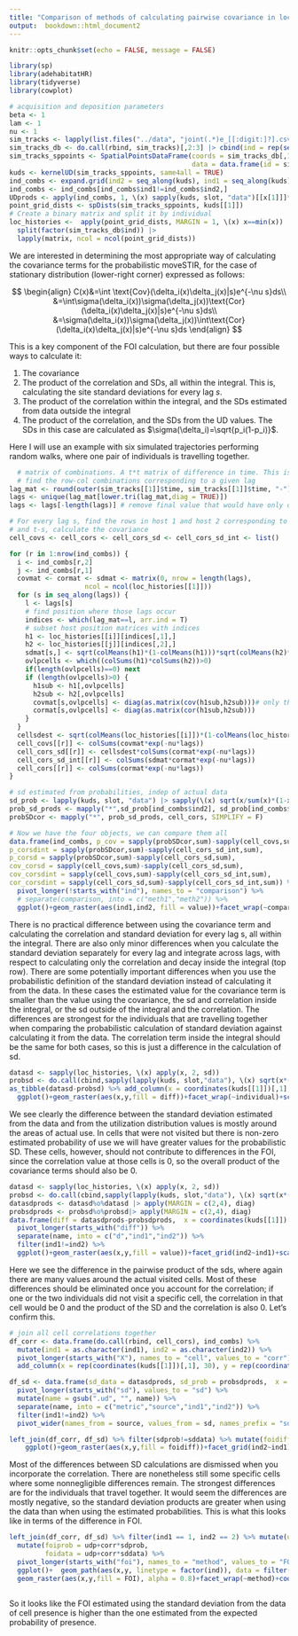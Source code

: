 ```yaml
---
title: "Comparison of methods of calculating pairwise covariance in location history"
output:  bookdown::html_document2
---
```

```r
knitr::opts_chunk$set(echo = FALSE, message = FALSE)
```

```r
library(sp)
library(adehabitatHR)
library(tidyverse)
library(cowplot)
```
```r
# acquisition and deposition parameters
beta <- 1
lam <- 1
nu <- 1
sim_tracks <- lapply(list.files("../data", "joint(.*)e_[[:digit:]?].csv",full.names = TRUE), read.csv)
sim_tracks_db <- do.call(rbind, sim_tracks)[,2:3] |> cbind(ind = rep(seq_along(sim_tracks), sapply(sim_tracks,nrow))) 
sim_tracks_sppoints <- SpatialPointsDataFrame(coords = sim_tracks_db[,1:2], 
                                              data = data.frame(id = sim_tracks_db$ind))
kuds <- kernelUD(sim_tracks_sppoints, same4all = TRUE)
ind_combs <- expand.grid(ind2 = seq_along(kuds), ind1 = seq_along(kuds))
ind_combs <- ind_combs[ind_combs$ind1!=ind_combs$ind2,]
UDprods <- apply(ind_combs, 1, \(x) sapply(kuds, slot, "data")[[x[1]]]*sapply(kuds, slot, "data")[[x[2]]], simplify = FALSE)
point_grid_dists <- spDists(sim_tracks_sppoints, kuds[[1]])
# Create a binary matrix and split it by individual
loc_histories <-  apply(point_grid_dists, MARGIN = 1, \(x) x==min(x)) |> t() |>
  split(factor(sim_tracks_db$ind)) |> 
  lapply(matrix, ncol = ncol(point_grid_dists))
```



We are interested in determining the most appropriate way of calculating the covariance terms for the probabilistic moveSTIR, for the case of stationary distribution (lower-right corner) expressed as follows:

$$
\begin{align}
C(x)&=\int \text{Cov}(\delta_i(x)\delta_j(x)|s)e^{-\nu s}ds\\
&=\int\sigma(\delta_i(x))\sigma(\delta_j(x))\text{Cor}(\delta_i(x)\delta_j(x)|s)e^{-\nu s}ds\\
&=\sigma(\delta_i(x))\sigma(\delta_j(x))\int\text{Cor}(\delta_i(x)\delta_j(x)|s)e^{-\nu s}ds
\end{align}
$$

This is a key component of the FOI calculation, but there are four possible ways to calculate it:

  1. The covariance
  2. The product of the correlation and SDs, all within the integral. This is, calculating the site standard deviations for every lag $s$.
  3. The product of the correlation within the integral, and the SDs estimated from data outside the integral
  4. The product of the correlation, and the SDs from the UD values. The SDs in this case are calculated as $\sigma(\delta_i)=\sqrt{p_i(1-p_i)}$. 
  
Here I will use an example with six simulated trajectories performing random walks, where one pair of individuals is travelling together. 

```r
  # matrix of combinations. A t*t matrix of difference in time. This is used to
  # find the row-col combinations corresponding to a given lag
lag_mat <- round(outer(sim_tracks[[1]]$time, sim_tracks[[1]]$time, "-"),5)
lags <- unique(lag_mat[lower.tri(lag_mat,diag = TRUE)])
lags <- lags[-length(lags)] # remove final value that would have only one possible combination

# For every lag s, find the rows in host 1 and host 2 corresponding to times t
# and t-s, calculate the covariance
cell_covs <- cell_cors <- cell_cors_sd <- cell_cors_sd_int <- list()

for (r in 1:nrow(ind_combs)) {
  i <- ind_combs[r,2]
  j <- ind_combs[r,1]
  covmat <- cormat <- sdmat <- matrix(0, nrow = length(lags), 
                   ncol = ncol(loc_histories[[1]]))
  for (s in seq_along(lags)) {
    l <- lags[s]
    # find position where those lags occur
    indices <- which(lag_mat==l, arr.ind = T)
    # subset host position matrices with indices
    h1 <- loc_histories[[i]][indices[,1],]
    h2 <- loc_histories[[j]][indices[,2],]
    sdmat[s,] <- sqrt(colMeans(h1)*(1-colMeans(h1)))*sqrt(colMeans(h2)*(1-colMeans(h2)))
    ovlpcells <- which((colSums(h1)*colSums(h2))>0)
    if(length(ovlpcells)==0) next
    if (length(ovlpcells)>0) {
      h1sub <- h1[,ovlpcells]
      h2sub <- h2[,ovlpcells]
      covmat[s,ovlpcells] <- diag(as.matrix(cov(h1sub,h2sub)))# only the diagonal as we care only about same cells
      cormat[s,ovlpcells] <- diag(as.matrix(cor(h1sub,h2sub)))
    }
  }
  cellsdest <- sqrt(colMeans(loc_histories[[i]])*(1-colMeans(loc_histories[[i]])))*sqrt(colMeans(loc_histories[[j]])*(1-colMeans(loc_histories[[j]])))
  cell_covs[[r]] <- colSums(covmat*exp(-nu*lags))
  cell_cors_sd[[r]] <- cellsdest*colSums(cormat*exp(-nu*lags))
  cell_cors_sd_int[[r]] <- colSums(sdmat*cormat*exp(-nu*lags))
  cell_cors[[r]] <- colSums(cormat*exp(-nu*lags))
}

# sd estimated from probabilities, indep of actual data
sd_prob <- lapply(kuds, slot, "data") |> sapply(\(x) sqrt(x/sum(x)*(1-x/sum(x))))
prob_sd_prods <- mapply("*",sd_prob[ind_combs$ind2], sd_prob[ind_combs$ind1], SIMPLIFY = FALSE)
probSDcor <- mapply("*", prob_sd_prods, cell_cors, SIMPLIFY = F)

# Now we have the four objects, we can compare them all
data.frame(ind_combs, p_cov = sapply(probSDcor,sum)-sapply(cell_covs,sum),
p_corsdint = sapply(probSDcor,sum)-sapply(cell_cors_sd_int,sum),
p_corsd = sapply(probSDcor,sum)-sapply(cell_cors_sd,sum),
cov_corsd = sapply(cell_covs,sum)-sapply(cell_cors_sd,sum),
cov_corsdint = sapply(cell_covs,sum)-sapply(cell_cors_sd_int,sum),
cor_corsdint = sapply(cell_cors_sd,sum)-sapply(cell_cors_sd_int,sum)) %>% 
  pivot_longer(!starts_with("ind"), names_to = "comparison") %>% 
  # separate(comparison, into = c("meth1","meth2")) %>% 
  ggplot()+geom_raster(aes(ind1,ind2, fill = value))+facet_wrap(~comparison)+theme_classic()+scale_fill_gradient2()
```

There is no practical difference between using the covariance term and calculating the correlation and standard deviation for every lag s, all within the integral. There are also only minor differences when you calculate the standard deviation separately for every lag and integrate across lags, with respect to calculating only the correlation and decay inside the integral (top row).
There are some potentially important differences when you use the probabilistic definition of the standard deviation instead of calculating it from the data. In these cases the estimated value for the covariance term is smaller than the value using the covariance, the sd and correlation inside the integral, or the sd outside of the integral and the correlation. The differences are strongest for the individuals that are travelling together when comparing the probabilistic calculation of standard deviation against calculating it from the data.  The correlation term inside the integral should be the same for both cases, so this is just a difference in the calculation of sd. 

```r
datasd <- sapply(loc_histories, \(x) apply(x, 2, sd))
probsd <- do.call(cbind,sapply(lapply(kuds, slot,"data"), \(x) sqrt(x*(1-x))))
as_tibble(datasd-probsd) %>% add_column(x = coordinates(kuds[[1]])[,1], y = coordinates(kuds[[1]])[,2])%>% pivot_longer(1:6, names_to = "individual", values_to = "diff") %>% 
  ggplot()+geom_raster(aes(x,y,fill = diff))+facet_wrap(~individual)+scale_fill_gradient2()+coord_sf()+theme_classic()
```
We see clearly the difference between the standard deviation estimated from the data and from the utilization distribution values is mostly around the areas of actual use. In cells that were not visited but there is non-zero estimated probability of use we will have greater values for the probabilistic SD. These cells, however, should not contribute to differences in the FOI, since the correlation value at those cells is 0, so the overall product of the covariance terms should also be 0. 

```r
datasd <- sapply(loc_histories, \(x) apply(x, 2, sd))
probsd <- do.call(cbind,sapply(lapply(kuds, slot,"data"), \(x) sqrt(x*(1-x))))
datasdprods <- datasd%o%datasd |> apply(MARGIN = c(2,4), diag)
probsdprods <- probsd%o%probsd|> apply(MARGIN = c(2,4), diag)
data.frame(diff = datasdprods-probsdprods,  x = coordinates(kuds[[1]])[,1], y = coordinates(kuds[[1]])[,2]) %>% 
  pivot_longer(starts_with("diff")) %>% 
  separate(name, into = c("d","ind1","ind2")) %>% 
  filter(ind1!=ind2) %>% 
  ggplot()+geom_raster(aes(x,y,fill = value))+facet_grid(ind2~ind1)+scale_fill_gradient2()+theme_classic()+coord_sf()
```

Here we see the difference in the pairwise product of the sds, where again there are many values around the actual visited cells. Most of these differences should be eliminated once you account for the correlation; if one or the two individuals did not visit a specific cell, the correlation in that cell would be 0 and the product of the SD and the correlation is also 0. Let's confirm this.

```r
# join all cell correlations together
df_corr <- data.frame(do.call(rbind, cell_cors), ind_combs) %>% 
  mutate(ind1 = as.character(ind1), ind2 = as.character(ind2)) %>% 
  pivot_longer(starts_with("X"), names_to = "cell", values_to = "corr") %>% 
  add_column(x = rep(coordinates(kuds[[1]])[,1], 30), y = rep(coordinates(kuds[[1]])[,2], 30))

df_sd <- data.frame(sd_data = datasdprods, sd_prob = probsdprods,  x = coordinates(kuds[[1]])[,1], y = coordinates(kuds[[1]])[,2]) %>% 
  pivot_longer(starts_with("sd"), values_to = "sd") %>% 
  mutate(name = gsub(".ud", "", name)) %>% 
  separate(name, into = c("metric","source","ind1","ind2")) %>% 
  filter(ind1!=ind2) %>% 
  pivot_wider(names_from = source, values_from = sd, names_prefix = "sd")

left_join(df_corr, df_sd) %>% filter(sdprob!=sddata) %>% mutate(foidiff = corr*(sdprob-sddata)) %>% 
    ggplot()+geom_raster(aes(x,y,fill = foidiff))+facet_grid(ind2~ind1)+scale_fill_gradient2()+theme_classic()+coord_sf()

```
Most of the differences between SD calculations are dismissed when you incorporate the correlation. There are nonetheless still some specific cells where some nonnegligible differences remain. The strongest differences are for the individuals that travel together. It would seem the differences are mostly negative, so the standard deviation products are greater when using the data than when using the estimated probabilities.
This is what this looks like in terms of the difference in FOI. 

```r
left_join(df_corr, df_sd) %>% filter(ind1 == 1, ind2 == 2) %>% mutate(udp = UDprods[[1]]) %>% 
  mutate(foiprob = udp+corr*sdprob, 
         foidata = udp+corr*sddata) %>% 
  pivot_longer(starts_with("foi"), names_to = "method", values_to = "FOI") %>% 
  ggplot()+  geom_path(aes(x,y, linetype = factor(ind)), data = filter(sim_tracks_db, ind %in% 1:2)) +
  geom_raster(aes(x,y,fill = FOI), alpha = 0.8)+facet_wrap(~method)+coord_sf()+theme_classic()+scale_fill_gradientn(colours = hcl.colors(10, "Reds", rev = TRUE))+labs(linetype = "Individual")
  
```

So it looks like the FOI estimated using the standard deviation from the data of cell presence is higher than the one estimated from the expected probability of presence. 
